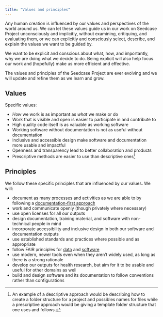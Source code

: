 ```yaml
---
title: "Values and principles"
---
```


Any human creation is influenced by our values and perspectives of the
world around us. We can let these values guide us in our work on
Seedcase Project unconsciously and implicitly, without examining,
critiquing, and evaluating them, or we can explicitly and consciously
select, describe, and explain the values we want to be guided by.

We want to be explicit and conscious about what, how, and importantly,
why we are doing what we decide to do. Being explicit will also help
focus our work and (hopefully) make us more efficient and effective.

The values and principles of the Seedcase Project are ever evolving and
we will update and refine them as we learn and grow.

## Values

Specific values:

-   *How* we work is as important as *what* we make or do
-   Work that is visible and open is easier to participate in and
    contribute to
-   High quality code itself is as valuable as working software
-   Working software without documentation is not as useful without
    documentation
-   Inclusive and accessible design make software and documentation more
    usable and impactful
-   Openness and transparency lead to better collaboration and products
-   Prescriptive methods are easier to use than descriptive ones[^1]

[^1]: An example of a descriptive approach would be describing how to
    create a folder structure for a project and possibles names for
    files while a prescriptive approach would be giving a template
    folder structure that one uses and follows.

## Principles

We follow these specific principles that are influenced by our values.
We will:

-   document as many processes and activities as we are able to by
    following a [documentation-first
    approach](https://community.seedcase-project.org/guides/documentation-first)
-   work and communicate openly (though privately where necessary)
-   use open licenses for all our outputs
-   design documentation, training material, and software with
    non-technical people in mind
-   incorporate accessibility and inclusive design in both our software
    and documentation outputs
-   use established standards and practices where possible and as
    appropriate
-   follow FAIR principles for
    [data](https://www.go-fair.org/fair-principles/) and
    [software](https://fair-software.nl/)
-   use modern, newer tools even when they aren't widely used, as long
    as there is a strong rationale
-   develop our outputs for health research, but aim for it to be usable
    and useful for other domains as well
-   build and design software and its documentation to follow
    conventions rather than configurations
